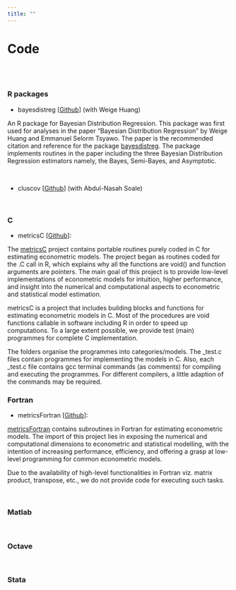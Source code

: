 ```yaml
---
title: ""
---
```


# **Code**

<br><br>

### **R packages**

* bayesdistreg [[Github](https://estsyawo.github.io/bayesdistreg/index.html)] (with Weige Huang)

An R package for Bayesian Distribution Regression. This package was first used for analyses in the paper "Bayesian Distribution Regression" by Weige Huang and Emmanuel Selorm Tsyawo. The paper is the recommended citation and reference for the package [bayesdistreg](https://estsyawo.github.io/bayesdistreg/index.html). The package implements routines in the paper including the three Bayesian Distribution Regression estimators namely, the Bayes, Semi-Bayes, and Asymptotic.

<br>

* cluscov [[Github](https://github.com/estsyawo/cluscov)] (with Abdul-Nasah Soale)

<br>

### **C**

* metricsC [[Github](https://github.com/estsyawo/metricsC)]:

The [metricsC](https://github.com/estsyawo/metricsC) project contains portable routines purely coded in C for estimating econometric models. The project began as routines coded for the .C call in R, which explains why all the functions are void() and function arguments are pointers. The main goal of this project is to provide low-level implementations of econometric models for intuition, higher performance, and insight into the numerical and computational aspects to econometric and statistical model estimation.

metricsC is a project that includes building blocks and functions for estimating econometric models in C. Most of the procedures are void functions callable in software including R in order to speed up computations. To a large extent possible, we provide test (main) programmes for complete C implementation.

The folders organise the programmes into categories/models. The _test.c files contain programmes for implementing the models in C. Also, each  _test.c file contains gcc terminal commands (as comments) for compiling and executing the programmes. For different compilers, a little adaption of the commands may be required.


### **Fortran**

* metricsFortran [[Github](https://github.com/estsyawo/metricsFortran)]:

[metricsFortran](https://github.com/estsyawo/metricsFortran) contains subroutines in Fortran for estimating econometric models. The import of this project lies in exposing the numerical and computational dimensions to econometric and statistical modelling, with the intention of increasing performance, efficiency, and offering a grasp at low-level programming for common econometric models.

Due to the availability of high-level functionalities in Fortran viz. matrix product, transpose, etc., we do not provide code for executing such tasks.

<br>

### **Matlab**

<br>

### **Octave**

<br>

### **Stata**
